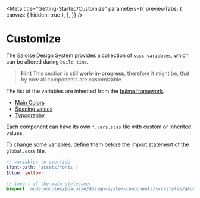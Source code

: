 
<Meta
  title="Getting-Started/Customize"
  parameters={{
    previewTabs: {
      canvas: { hidden: true },
    },
  }}
/>

# Customize

The Baloise Design System provides a collection of `scss variables`, which can be altered during `build time`.

> **Hint**
> This section is still **work-in-progress**, therefore it might be, that by now all components are customizable.

The list of the variables are inherited from the [bulma framework](https://bulma.io/documentation/customize/variables/).

- [Main Colors](https://github.com/baloise/design-system/tree/master/packages/components/src/styles/utilities/variables/colors.scss)
- [Spacing values](https://github.com/baloise/design-system/tree/master/packages/components/src/styles/utilities/variables/spacing.scss)
- [Typography](https://github.com/baloise/design-system/tree/master/packages/components/src/styles/utilities/variables/typography.scss)

Each component can have its own `*.vars.scss` file with custom or inherited values.

To change some variables, define them before the import statement of the `global.scss` file.

```scss
// variables to override
$font-path: 'assets/fonts';
$blue: yellow;

// import of the main stylesheet
@import 'node_modules/@baloise/design-system-components/src/styles/global.scss';
```

<bal-doc-github link="/stories/getting-started/03-customize.stories.mdx"></bal-doc-github>
